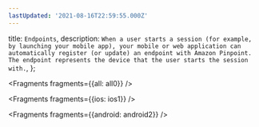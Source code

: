 ```yaml
---
lastUpdated: '2021-08-16T22:59:55.000Z'
---
```

  title: `Endpoints`,
  description: `When a user starts a session (for example, by launching your mobile app), your mobile or web application can automatically register (or update) an endpoint with Amazon Pinpoint. The endpoint represents the device that the user starts the session with.`,
};


<Fragments fragments={{all: all0}} />


<Fragments fragments={{ios: ios1}} />


<Fragments fragments={{android: android2}} />
